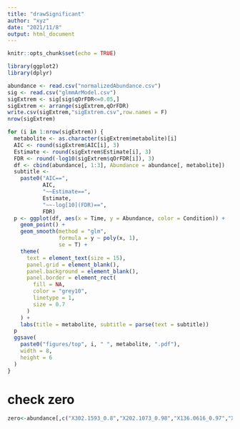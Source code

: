 ```yaml
---
title: "drawSignificant"
author: "xyz"
date: "2021/11/8"
output: html_document
---
```


```r
knitr::opts_chunk$set(echo = TRUE)
```

```r
library(ggplot2)
library(dplyr)
```


```r
abundance <- read.csv("normalizedAbundance.csv")
sig <- read.csv("glmmArModel.csv")
sigExtrem <- sig[sig$qOrFDR<=0.05,]
sigExtrem <- arrange(sigExtrem,qOrFDR)
write.csv(sigExtrem,"sigExtrem.csv",row.names = F)
nrow(sigExtrem)

for (i in 1:nrow(sigExtrem)) {
  metabolite <- as.character(sigExtrem$metabolite)[i]
  AIC <- round(sigExtrem$AIC[i], 3)
  Estimate <- round(sigExtrem$Estimate[i], 3)
  FDR <- round(-log10(sigExtrem$qOrFDR[i]), 3)
  df <- cbind(abundance[, 1:3], Abundance = abundance[, metabolite])
  subtitle <-
    paste0("AIC==",
           AIC,
           "~~Estimate==",
           Estimate,
           "~~-log[10](FDR)==",
           FDR)
  p <- ggplot(df, aes(x = Time, y = Abundance, color = Condition)) +
    geom_point() +
    geom_smooth(method = "glm",
                formula = y ~ poly(x, 1),
                se = T) +
    theme(
      text = element_text(size = 15),
      panel.grid = element_blank(),
      panel.background = element_blank(),
      panel.border = element_rect(
        fill = NA,
        color = "grey10",
        linetype = 1,
        size = 0.7
      )
    ) +
    labs(title = metabolite, subtitle = parse(text = subtitle))
  p
  ggsave(
    paste0("figures/top", i, " ", metabolite, ".pdf"),
    width = 8,
    height = 6
  )
}
```

# check zero

```r
zero<-abundance[,c("X302.1593_0.8","X202.1073_0.98","X136.0616_0.97","X180.0655_1.98")]
```



